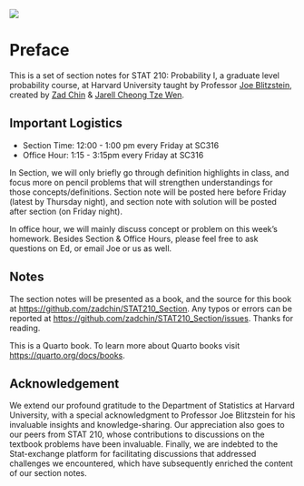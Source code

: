 ![](assets/img/stat210-logo.png)

# Preface {.unnumbered}

This is a set of section notes for STAT 210: Probability I, a graduate level probability course, at Harvard University taught by Professor [Joe Blitzstein](mailto:blitz@g.harvard.edu), created by [Zad Chin](mailto:zadchin@college.harvard.edu) & [Jarell Cheong Tze Wen](mailto:jarellcheong@college.harvard.edu). 

## Important Logistics

- Section Time: 12:00 - 1:00 pm every Friday at SC316
- Office Hour: 1:15 - 3:15pm every Friday at SC316

In Section, we will only briefly go through definition highlights in class, and focus more on pencil problems that will strengthen understandings for those concepts/definitions. Section note will be posted here before Friday (latest by Thursday night), and section note with solution will be posted after section (on Friday night). 

In office hour, we will mainly discuss concept or problem on this week's homework. Besides Section & Office Hours, please feel free to ask questions on Ed, or email Joe or us as well.


## Notes

The section notes will be presented as a book, and the source for this book at <https://github.com/zadchin/STAT210_Section>. Any typos or errors can be reported at <https://github.com/zadchin/STAT210_Section/issues>. Thanks for reading. 


This is a Quarto book. To learn more about Quarto books visit <https://quarto.org/docs/books>. 

## Acknowledgement

  
We extend our profound gratitude to the Department of Statistics at Harvard University,
with a special acknowledgment to Professor Joe Blitzstein for his invaluable insights and knowledge-sharing.
Our appreciation also goes to our peers from STAT 210, whose contributions to discussions
on the textbook problems have been invaluable. Finally, we are indebted to the Stat-exchange platform for facilitating discussions that addressed challenges we encountered, which have subsequently
enriched the content of our section notes.

 





$\,$
